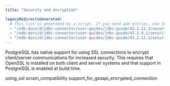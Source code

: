 ```yaml
---
title: "Security and encryption"

legacyRedirectsGenerated:
  # This list is generated by a script. If you need add entries, use the `legacyRedirects` key.
  - "/edb-docs/d/jdbc-connector/user-guides/jdbc-guide/42.2.12.3/security_and_encryption.html"
  - "/edb-docs/d/jdbc-connector/user-guides/jdbc-guide/42.2.9.1/security_and_encryption.html"
  - "/edb-docs/d/jdbc-connector/user-guides/jdbc-guide/42.2.12.1/security_and_encryption.html"
---
```


PostgreSQL has native support for using SSL connections to encrypt client/server communications for increased security. This requires that OpenSSL is installed on both client and server systems and that support in PostgreSQL is enabled at build time.

<div id="security_and_encryption" class="registered_link"></div>

<div class="toctree" maxdepth="3">

using_ssl scram_compatibility support_for_gssapi_encrypted_connection

</div>
